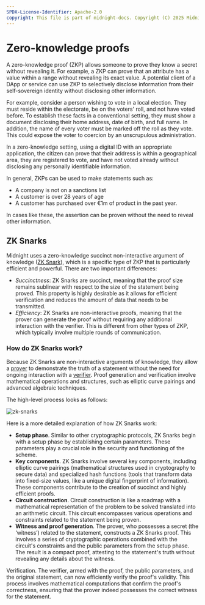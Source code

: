 ```yaml
---
SPDX-License-Identifier: Apache-2.0
copyright: This file is part of midnight-docs. Copyright (C) 2025 Midnight Foundation. Licensed under the Apache License, Version 2.0 (the "License"); You may not use this file except in compliance with the License. You may obtain a copy of the License at http://www.apache.org/licenses/LICENSE-2.0 Unless required by applicable law or agreed to in writing, software distributed under the License is distributed on an "AS IS" BASIS, WITHOUT WARRANTIES OR CONDITIONS OF ANY KIND, either express or implied. See the License for the specific language governing permissions and limitations under the License.
---
```


# Zero-knowledge proofs

A zero-knowledge proof (ZKP) allows someone to prove they know a secret without revealing it. For example, a ZKP can prove that an attribute has a value within a range without revealing its exact value. A potential client of a DApp or service can use ZKP to selectively disclose information from their self-sovereign identity without disclosing other information.

For example, consider a person wishing to vote in a local election. They must reside within the electorate, be on the voters' roll, and not have voted before. To establish these facts in a conventional setting, they must show a document disclosing their home address, date of birth, and full name. In addition, the name of every voter must be marked off the roll as they vote. This could expose the voter to coercion by an unscrupulous administration.

In a zero-knowledge setting, using a digital ID with an appropriate application, the citizen can prove that their address is within a geographical area, they are registered to vote, and have not voted already without disclosing any personally identifiable information.

In general, ZKPs can be used to make statements such as:

- A company is not on a sanctions list
- A customer is over 28 years of age
- A customer has purchased over €1m of product in the past year.

In cases like these, the assertion can be proven without the need to reveal other information.

## ZK Snarks

Midnight uses a zero-knowledge succinct non-interactive argument of knowledge ([ZK Snark](/docs/learn/04-glossary.mdx#zk-snarks)), which is a specific type of ZKP that is particularly efficient and powerful. There are two important differences:

- *Succinctness*: ZK Snarks are succinct, meaning that the proof size remains sublinear with respect to the size of the statement being proved. This property is highly desirable as it allows for efficient verification and reduces the amount of data that needs to be transmitted.
- *Efficiency*: ZK Snarks are non-interactive proofs, meaning that the prover can generate the proof without requiring any additional interaction with the verifier. This is different from other types of ZKP, which typically involve multiple rounds of communication.

### How do ZK Snarks work?

Because ZK Snarks are non-interactive arguments of knowledge, they allow a 
[prover](/docs/learn/04-glossary.mdx#prover) to demonstrate the truth of a statement without the need for ongoing interaction with a [verifier](/docs/learn/04-glossary.mdx#verifier). Proof generation and verification involve mathematical operations and structures, such as elliptic curve pairings and advanced algebraic techniques.

The high-level process looks as follows:

![zk-snarks](https://ucarecdn.com/bacf5357-29d7-490e-8b13-ed13c671efaf/)

Here is a more detailed explanation of how ZK Snarks work:

-   **Setup phase**. Similar to other cryptographic protocols, ZK Snarks begin with a setup phase by establishing certain parameters. These parameters play a crucial role in the security and functioning of the scheme.
-   **Key components**. ZK Snarks involve several key components, including elliptic curve pairings (mathematical structures used in cryptography to secure data) and specialized hash functions (tools that transform data into fixed-size values, like a unique digital fingerprint of information). These components contribute to the creation of succinct and highly efficient proofs.
-   **Circuit construction**. Circuit construction is like a roadmap with a mathematical representation of the problem to be solved translated into an arithmetic circuit. This circuit encompasses various operations and constraints related to the statement being proven.
-   **Witness and proof generation**. The prover, who possesses a secret (the ‘witness’) related to the statement, constructs a ZK Snarks proof. This involves a series of cryptographic operations combined with the circuit's constraints and the public parameters from the setup phase. The result is a compact proof, attesting to the statement's truth without revealing any details about the witness.
    
Verification. The verifier, armed with the proof, the public parameters, and the original statement, can now efficiently verify the proof's validity. This process involves mathematical computations that confirm the proof's correctness, ensuring that the prover indeed possesses the correct witness for the statement.


